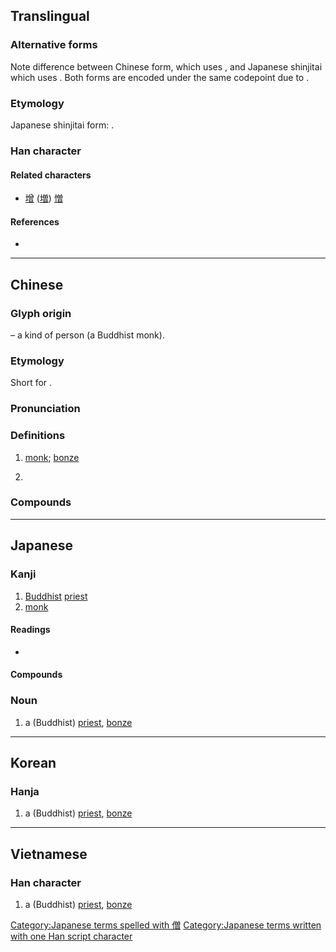 {{character info/new}}
{{character info/new|codepoint=0xfa31}}
{{character info/new|codepoint=0x2f80a}}
==Translingual==
{{ja-forms|僧|僧|僧}}

===Alternative forms===
Note difference between Chinese form, which uses {{lang|und|sc=Hani|[[曾]]}}, and Japanese shinjitai which uses {{lang|ja|[[曽]]}}. Both forms are encoded under the same codepoint due to {{w|Han unification}}.

===Etymology===
Japanese shinjitai form: {{Han simp||f=曾|t=曽}}.

===Han character===
{{Han char|rn=9|rad=人|as=12|asj=11|sn=14|snj=13|four=28266|canj=OCWA|ids=⿰亻曾 <small>(GTKV)</small>,⿰亻曽 <small>(J)</small>}}

====Related characters====
* [[增]] ([[増]]) [[憎]]

====References====
* {{Han ref|kx=0117.140|dkj=01076|dj=0248.200|hdz=10222.010|uh=50E7|ud=20711|bh=B9AC|bd=47532}}

----

==Chinese==
{{zh-forms}}

===Glyph origin===
{{Han etym}}
{{Han compound|人|alt1=亻|t1=person|曾|ls=psc|c1=s|c2=p}} – a kind of person (a Buddhist monk).

===Etymology===
Short for {{zh-l|僧伽|[[sangha]]; [[community]] of [[monk]]s, [[nun]]s, [[novice]]s and [[laity]]}}.

===Pronunciation===
{{zh-pron
|m=sēng
|c=zang1,sang1
|h=pfs=sên
|md=cĕng
|mn=qz:chng/xm,zz,tw:cheng/qz:sng/xm,zz,tw:seng
|mn_note=chng, cheng - vernacular; sng, seng - literary
|mn-t=zêng1
|w=1sen
|mc=y
|oc=y
|cat=n,pn
}}

===Definitions===
{{zh-hanzi}}

# {{lb|zh|Buddhism}} [[monk]]; [[bonze]]
# {{surname|lang=zh}}

===Compounds===
{{zh-der|僧道|僧多粥少|僧侶|僧侶主義|僧尼|僧人|僧俗|僧徒|僧院|僧眾|不僧不俗|僧伽|僧伽藍|僧官|僧房|僧殘|僧祇|僧祐|僧綱|僧肇|僧行|僧衣|僧鞋|削髮為僧|和合僧|奉道齋僧|女僧|小僧|尼僧|情僧錄|替僧|火宅僧|知事僧|粥少僧多|粥飯僧|老僧|老僧入定|聖僧|行腳僧|衲僧|貧僧|門僧|雲水僧|高僧|齋僧|密陀僧}}

----

==Japanese==

===Kanji===
{{ja-kanji|grade=c|rs=人12|kyu=僧}}

# [[Buddhist]] [[priest]]
# [[monk]]

====Readings====
* {{ja-readings|goon=[[そう]] ([[sō]])|kanon=[[そう]] ([[sō]])|kun=[[ぼうず]] ([[bōzu]])}}

====Compounds====
{{der5|lang=ja|{{ja-l|僧衣}}
|{{ja-l|僧院}}
|{{ja-l|僧正}}
|{{ja-l|僧都}}
|{{ja-l|僧俗}}
|{{ja-l|僧服}}
|{{ja-l|僧兵}}
|{{ja-l|僧坊}}, {{ja-l|僧房}}
|{{ja-l|僧門}}
|{{ja-l|僧侶}}
|{{ja-l|僧庵}}
|{{ja-l|僧位}}
|{{ja-l|僧伽}}
|{{ja-l|僧家}}
|{{ja-l|僧形}}
|{{ja-l|僧綱}}
|{{ja-l|僧号}}
|{{ja-l|僧寺}}
|{{ja-l|僧職}}
|{{ja-l|僧籍}}
|{{ja-l|僧堂}}
|{{ja-l|僧尼}}
|{{ja-l|僧帽弁}}
|{{ja-l|学僧}}
|{{ja-l|小僧}}
|{{ja-l|高僧}}
|{{ja-l|禅僧}}
|{{ja-l|尼僧}}
|{{ja-l|仏法僧}}
|{{ja-l|売僧}}
}}

===Noun===
{{ja-noun|そう}}

# a (Buddhist) [[priest]], [[bonze]]

[[Category:Japanese terms spelled with 僧]]
[[Category:Japanese terms written with one Han script character]]

----

==Korean==

===Hanja===
{{ko-hanja|hangeul=[[승]]|mr=sŭng}}

# a (Buddhist) [[priest]], [[bonze]]

----

==Vietnamese==

===Han character===
{{vi-hantu|[[tăng]]|rs=人12}}

# a (Buddhist) [[priest]], [[bonze]]